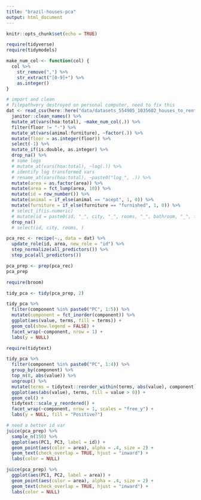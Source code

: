 ```yaml
---
title: "brazil-houses-pca"
output: html_document
---
```


```r
knitr::opts_chunk$set(echo = TRUE)
```

```r
require(tidyverse)
require(tidymodels)

make_num_col <- function(col) {
  col %>% 
    str_remove(",") %>% 
    str_extract("[0-9]+") %>% 
    as.integer()
}

# import and clean
# filepathvery destroyed on personal computer, need to fix this
dat <- read_csv(here::here("data/datasets_554905_1035602_houses_to_rent.csv")) %>% 
  janitor::clean_names() %>% 
  mutate_at(vars(hoa:total), ~make_num_col(.)) %>% 
  filter(floor != "-") %>% 
  mutate_at(vars(animal:furniture), ~factor(.)) %>% 
  mutate(floor = as.integer(floor)) %>% 
  select(-1) %>% 
  mutate_if(is.double, as.integer) %>% 
  drop_na() %>% 
  # some logs
  # mutate_at(vars(hoa:total), ~log(.)) %>% 
  # identify log transformed vars
  # rename_at(vars(hoa:total), ~paste0("log_", .)) %>% 
  mutate(area = as.factor(area)) %>% 
  mutate(area = fct_lump(area, 10)) %>% 
  mutate(id = row_number()) %>% 
  mutate(animal = if_else(animal == "acept", 1, 0)) %>% 
  mutate(furniture = if_else(furniture == "furnished", 1, 0)) %>% 
  # select_if(is.numeric)
  # mutate(id = paste0(id, "_", city, "_", rooms, "_", bathroom, "_", floor)) %>% 
  drop_na()
  # select(id, city, rooms, )

```

```r
pca_rec <- recipe(~., data = dat) %>% 
  update_role(id, area, new_role = "id") %>% 
  step_normalize(all_predictors()) %>% 
  step_pca(all_predictors())

pca_prep <- prep(pca_rec)
pca_prep

require(broom)

tidy_pca <- tidy(pca_prep, 2)

tidy_pca %>% 
  filter(component %in% paste0("PC", 1:5)) %>% 
  mutate(component = fct_inorder(component)) %>% 
  ggplot(aes(value, terms, fill = terms)) +
  geom_col(show.legend = FALSE) +
  facet_wrap(~component, nrow = 1) +
  labs(y = NULL)
```

```r
require(tidytext)

tidy_pca %>% 
  filter(component %in% paste0("PC", 1:4)) %>% 
  group_by(component) %>% 
  top_n(8, abs(value)) %>% 
  ungroup() %>% 
  mutate(terms = tidytext::reorder_within(terms, abs(value), component)) %>% 
  ggplot(aes(abs(value), terms, fill = value > 0)) +
  geom_col() +
  tidytext::scale_y_reordered() +
  facet_wrap(~component, nrow = 1, scales = "free_y") +
  labs(y = NULL, fill = "Positive?")
```

```r
# need a better id var
juice(pca_prep) %>% 
  sample_n(150) %>% 
  ggplot(aes(PC1, PC3, label = id)) +
  geom_point(aes(color = area), alpha = .4, size = 2) +
  geom_text(check_overlap = TRUE, hjust = "inward") +
  labs(color = NULL)

juice(pca_prep) %>% 
  ggplot(aes(PC1, PC2, label = area)) +
  geom_point(aes(color = area), alpha = .4, size = 2) +
  geom_text(check_overlap = TRUE, hjust = "inward") +
  labs(color = NULL)
```

















